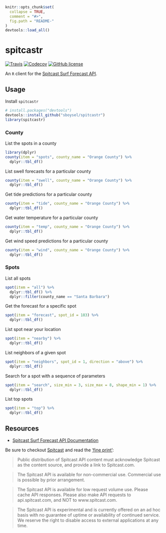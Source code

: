 ```r
knitr::opts_chunk$set(
  collapse = TRUE,
  comment = "#>",
  fig.path = "README-"
)
devtools::load_all()
```
# spitcastr

[![Travis](https://img.shields.io/travis/sboysel/spitcastr.svg?style=flat-square)](https://travis-ci.org/sboysel/spitcastr)
[![Codecov](https://img.shields.io/codecov/c/github/sboysel/spitcastr.svg?style=flat-square)](https://codecov.io/github/sboysel/spitcastr)
[![GitHub
license](https://img.shields.io/github/license/sboysel/spitcastr.svg?style=flat-square)]()

An `R` client for the [Spitcast Surf Forecast
API](http://www.spitcast.com/api/docs/).

## Usage
Install `spitcastr`
```r
# install.packages("devtools")
devtools::install_github("sboysel/spitcastr")
library(spitcastr)
```
### County
List the spots in a county
```r
library(dplyr)
county(item = "spots", county_name = "Orange County") %>%
  dplyr::tbl_df()
```
List swell forecasts for a particular county
```r
county(item = "swell", county_name = "Orange County") %>%
  dplyr::tbl_df()
```
Get tide predictions for a particular county
```r
county(item = "tide", county_name = "Orange County") %>%
  dplyr::tbl_df()
```
Get water temperature for a particular county
```r
county(item = "temp", county_name = "Orange County") %>%
  dplyr::tbl_df()
```
Get wind speed predictions for a particular county
```r
county(item = "wind", county_name = "Orange County") %>%
  dplyr::tbl_df()
```
### Spots
List all spots
```r
spot(item = "all") %>%
  dplyr::tbl_df() %>%
  dplyr::filter(county_name == "Santa Barbara") 
```
Get the forecast for a specific spot
```r
spot(item = "forecast", spot_id = 183) %>%
  dplyr::tbl_df()
```
List spot near your location
```r
spot(item = "nearby") %>%
  dplyr::tbl_df()
```
List neighbors of a given spot
```r
spot(item = "neighbors", spot_id = 1, direction = "above") %>%
  dplyr::tbl_df()
```
Search for a spot with a sequence of parameters 
```r
spot(item = "search", size_min = 3, size_max = 8, shape_min = 1) %>%
  dplyr::tbl_df()
```
List top spots
```r
spot(item = "top") %>%
  dplyr::tbl_df()
```

## Resources

* [Spitcast Surf Forecast API Documentation](http://www.spitcast.com/api/docs/)

Be sure to checkout [Spitcast](http://www.spitcast.com/) and read the ['fine
print'](www.spitcast.com/api/docs/):

> Public distribution of Spitcast API content must acknowledge Spitcast as
> the content source, and provide a link to Spitcast.com.

> The Spitcast API is available for non-commercial use. Commercial use is 
> possible by prior arrangement.

> The Spitcast API is available for low request volume use. Please cache API 
> responses. Please also make API requests to api.spitcast.com, and NOT to 
> www.spitcast.com.

> The Spitcast API is experimental and is currently offered on an ad hoc basis 
> with no guarantee of uptime or availability of continued service. We reserve 
> the right to disable access to external applications at any time.

